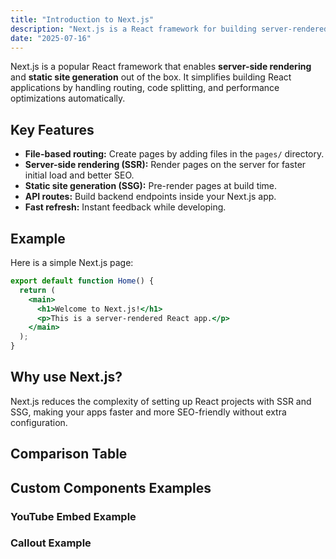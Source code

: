 ```yaml
---
title: "Introduction to Next.js"
description: "Next.js is a React framework for building server-rendered and statically generated web applications."
date: "2025-07-16"
---
```


Next.js is a popular React framework that enables **server-side rendering** and **static site generation** out of the box. It simplifies building React applications by handling routing, code splitting, and performance optimizations automatically.

## Key Features

- **File-based routing:** Create pages by adding files in the `pages/` directory.
- **Server-side rendering (SSR):** Render pages on the server for faster initial load and better SEO.
- **Static site generation (SSG):** Pre-render pages at build time.
- **API routes:** Build backend endpoints inside your Next.js app.
- **Fast refresh:** Instant feedback while developing.

## Example

Here is a simple Next.js page:

```jsx
export default function Home() {
  return (
    <main>
      <h1>Welcome to Next.js!</h1>
      <p>This is a server-rendered React app.</p>
    </main>
  );
}
```

## Why use Next.js?

Next.js reduces the complexity of setting up React projects with SSR and SSG, making your apps faster and more SEO-friendly without extra configuration.

## Comparison Table

<Table
  data={{
    headers: ["Feature", "Create React App", "Next.js"],
    rows: [
      ["File-based Routing", "❌", "✅"],
      ["Server-side Rendering", "❌", "✅"],
      ["Static Site Generation", "❌", "✅"],
      ["API Routes", "❌", "✅"],
      ["Built-in Image Optimization", "❌", "✅"],
    ],
  }}
/>

## Custom Components Examples

### YouTube Embed Example

<YouTube id="D1GXeSgCn30" />

### Callout Example

<Callout type="info" text="This is an informational callout." />

<Callout type="warning" text="This is a warning callout." />

<Callout type="error" text="This is an error callout." />
